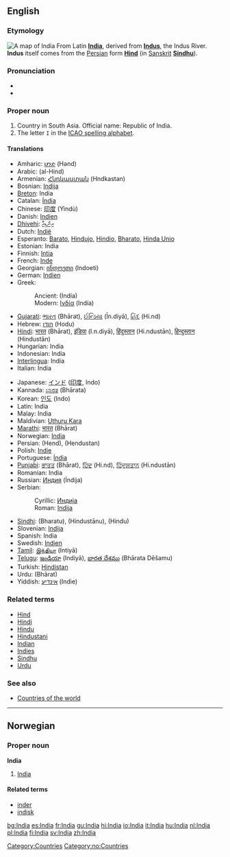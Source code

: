 :{{see|india}}
==English==
{{wikipedia}}
===Etymology===
[[Image:Map_India_Bhopal.png|thumb|right|A map of India]]
From Latin '''[[India]]''', derived from '''[[Indus]]''', the Indus River. '''Indus''' itself comes from the [[Persian]] form '''[[Hind]]''' (in [[Sanskrit]] '''[[Sindhu]]''').

===Pronunciation===
*{{IPA|/ˈɪndiə/}}
*{{SAMPA|/"Indi@/}}

===Proper noun===
# Country in South Asia. Official name: Republic of India.
# The letter <tt>I</tt> in the [[ICAO spelling alphabet]].

====Translations====
{{top}}
*Amharic: [[ህንድ]] (Hənd)
*Arabic: {{ARchar|[[الهند]]}} (al-Hind)
*Armenian: [[Հնդկաստան]] (Hndkastan)
*Bosnian: [[Indija#Bosnian|Indija]] {{f}}
*[[Breton]]: India
*Catalan: [[Índia]] {{f}}
*Chinese: [[印度]] (Yìndù)
*Danish: [[Indien]]
*[[Dhivehi]]: [[އިންޑިއާ]] {{Unicode|(Inḋi’ā)}}
*Dutch: [[Indië]]
*Esperanto: [[Barato]], [[Hindujo]], [[Hindio]], [[Bharato]], [[Hinda Unio]]
*Estonian: India
*Finnish: [[Intia]]
*French: [[Inde]] {{f}}
*Georgian: [[ინდოეთი]] (Indoeti)
*German: [[Indien]] {{n}}
*Greek:
*:Ancient: {{Unicode|[[Ἰνδία]]}} (Indía) {{f}}
*:Modern: [[Ινδία]] (Indía) {{f}} 
*[[Gujarati]]: [[ભારત]] (Bhārat), [[ઈન્ડિયા]] (Īn.diyā), [[હિંદ]] (Hi.nd)
*Hebrew: [[הודו]] (Hodu)
*[[Hindi]]: [[भारत]] (Bhārat), [[इंडिया]] (I.n.diyā), [[हिंदुस्तान]] (Hi.ndustān), [[हिन्दुस्तान]] (Hindustān)
*Hungarian: India
*Indonesian: India
*[[Interlingua]]: India
*Italian: India {{f}}
{{mid}}
*Japanese: [[インド]] ([[印度]], Indo)
*Kannada: [[ಭಾರತ]] (Bhārata)
*Korean: [[인도]] (Indo)
*Latin: India {{f}}
*Malay: India
*Maldivian: [[Uthuru Kara]]
*[[Marathi]]: [[भारत]] (Bhārat)
*Norwegian: [[#Norwegian|India]]
*Persian: {{FAchar|[[هند]]}} (Hend), {{FAchar|[[هندوستان]]}} (Hendustan)
*Polish: [[Indie]]
*Portuguese: [[Índia]] {{f}}
*[[Punjabi]]: [[ਭਾਰਤ]] (Bhārat), [[ਹਿੰਦ]] (Hi.nd), [[ਹਿੰਦੁਸਤਾਨ]] (Hi.ndustān)
*Romanian: India {{f}}
*Russian: [[Индия]] (Índija) {{f}}
*Serbian:
*:Cyrillic: [[Индија#Serbian|Индија]] {{f}}
*:Roman: [[Indija#Serbian|Indija]] {{f}}
*[[Sindhi]]: {{SDchar|[[ڀارت]]}} (Bharatu), {{SDchar|[[هندستان]]}} (Hindustānu), {{SDchar|[[هند]]}} (Hindu)
*Slovenian: [[Indija]]
*Spanish: India {{f}}
*Swedish: [[Indien]]
*[[Tamil]]: [[இந்தியா]] (Intiyā)
*[[Telugu]]: [[ఇండియా]] (Indiyā), [[భారత దేశము]] (Bhārata Dēšamu)
*Turkish: [[Hindistan]]
*Urdu: {{URchar|[[بهارت]]}} (Bhārat)
*Yiddish: [[אינדיע]] (Indie)
{{bottom}}

===Related terms===
*[[Hind]]
*[[Hindi]]
*[[Hindu]]
*[[Hindustani]]
*[[Indian]]
*[[Indies]]
*[[Sindhu]]
*[[Urdu]]

===See also===
* [[Countries of the world]]

[[Category:Countries]]


----

==Norwegian==
===Proper noun===
[[Category:no:Countries]]
'''India'''
#[[#English|India]]
====Related terms====
*[[inder]]
*[[indisk]]

[[bg:India]]
[[es:India]]
[[fr:India]]
[[gu:India]]
[[hi:India]]
[[io:India]]
[[it:India]]
[[hu:India]]
[[nl:India]]
[[pl:India]]
[[fi:India]]
[[sv:India]]
[[zh:India]]